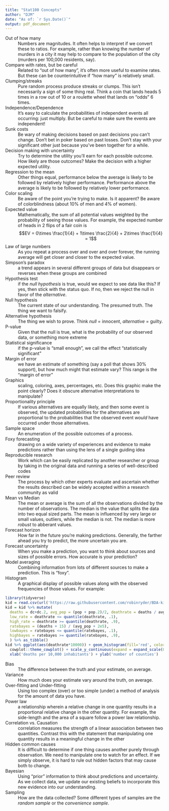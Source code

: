 ```yaml
---
title: "Stat100 Concepts"
author: "DJM"
date: "As of: `r Sys.Date()`"
output: pdf_document
---
```



Out of how many
: Numbers are magnitudes. It often helps to interpret if we convert these to ratios. For example, rather than knowing the number of murders in a city it may help to compare to the population of the city (murders per 100,000 residents, say).

Compare with rates, but be careful
: Related to "out of how many", it's often more useful to examine rates. But these can be counterintuitive if "how many" is relatively small.

Clumping/streaks
: Pure random process produce streaks or clumps. This isn't necessarily a sign of some thing real. Think a coin that lands heads 5 times in a row out of 10 or a roulette wheel that lands on "odds" 6 times.

Independence/Dependence
: It's easy to calculate the probabilities of independent events all occurring: just multiply. But be careful to make sure the events are independent!

Sunk costs
: Be wary of making decisions based on past decisions you can't change. Don't bet in poker based on past losses. Don't stay with your significant other just because you've been together for a while.

Decision making with uncertainty
: Try to determine the utility you'll earn for each possible outcome. How likely are those outcomes? Make the decision with a higher expected utility.

Regression to the mean
: Other things equal, performance below the average is likely to be followed by relatively higher performance. Performance above the average is likely to be followed by relatively lower performance.

Color scaling
: Be aware of the point you're trying to make. Is it apparent? Be aware of colorblindness (about 10% of men and 4% of women).

Expected value
: Mathematically, the sum of all potential values weighted by the probability of seeing those values. For example, the expected number of heads in 2 flips of a fair coin is
$$EV = 0\times \frac{1}{4} + 1\times \frac{2}{4} + 2\times \frac{1}{4} = 1$$

Law of large numbers
: As you repeat a process over and over and over forever, the running average will get closer and closer to the expected value.

Simpson's paradox
: a trend appears in several different groups of data but disappears or reverses when these groups are combined

Hypothesis test
: if the _null hypothesis_ is true, would we expect to see data like this? If yes, then stick with the status quo. If no, then we reject the null in favor of the _alternative_.

Null hypothesis
: The current state of our understanding. The presumed truth. The thing we want to falsify.

Alternative hypothesis
: The thing we wish to prove. Think _null_ $=$ innocent, _alternative_ $=$ guilty.

P-value
: Given that the null is true, what is the probability of our observed data, or something more extreme

Statistical significance
: if the p-value is "small enough", we call the effect "statistically significant"

Margin of error
: we have an estimate of something (say a poll that shows 30% support), but how much might that estimate vary? This range is the "margin of error"

Graphics
: scaling, coloring, axes, percentages, etc. Does this graphic make the point clearly? Does it obscure alternative interpretations to manipulate?

Proportionality principle
: If various alternatives are equally likely, and then some event is observed, the updated probabilities for the alternatives are proportional to the probabilities that the observed event _would_ have occurred under those alternatives.

Sample space
: An enumeration of the possible outcomes of a process.

Foxy forecasting
: drawing on a wide variety of experiences and evidence to make predictions rather than using the lens of a single guiding idea

Reproducible research
: Work which can be easily replicated by another researcher or group by taking in the original data and running a series of well-described codes

Peer review
: The process by which other experts evaluate and ascertain whether the results described can be widely accepted within a research community as valid

Mean vs Median
: The mean or average is the sum of all the observations divided by the number of observations. The median is the value that splits the data into two equal sized parts. The mean is influenced by very large or small values, outliers, while the median is not. The median is more _robust_ to abberant values.

Forecast horizon
: How far in the future you're making predictions. Generally, the farther ahead you try to predict, the more uncertain you are.

Forecast uncertainty
: When you make a prediction, you want to think about sources and sizes of possible errors. How accurate is your prediction?

Model averaging
: Combining information from lots of different sources to make a prediction. This is "foxy".

Histogram
: A graphical display of possible values along with the observed frequencies of those values. For example:

```r
library(tidyverse)
kid = read.csv(url('https://raw.githubusercontent.com/robinryder/BDA-kidney/master/KidneyCancerClean.csv'), skip=4)
kid = kid %>% mutate(
  deaths = dc+dc.2, avg_pop = (pop + pop.2)/2, deathrate = deaths / avg_pop,
  low_rate = deathrate <= quantile(deathrate, .1),
  high_rate = deathrate >= quantile(deathrate, .9),
  ratebayes = (deaths + 15) / (avg_pop + 2e5),
  lowbayes = ratebayes <= quantile(ratebayes, .1),
  highbayes = ratebayes >= quantile(ratebayes, .9),
  ) %>% as_tibble() 
kid %>% ggplot(aes(deathrate*10000)) + geom_histogram(fill='red', color='blue') +
  cowplot::theme_cowplot() + scale_y_continuous(expand = expand_scale(0)) +
  xlab('deaths per 10,000 inhabitants') + ylab('number of counties')
```

Bias
: The difference between the truth and your estimate, on average.

Variance
: How much does your estimate vary around the truth, on average.

Over-fitting and Under-fitting
: Using too complex (over) or too simple (under) a method of analysis for the amount of data you have.

Power law
: a relationship wherein a relative change in one quantity results in a proportional relative change in the other quantity. For example, the side-length and the area of a square follow a power law relationship.

Correlation vs. Causation
: correlation measures the strength of a linear association between two quantities. Contrast this with the statement that manipulating one quantity results in a meaningful change in the other

Hidden common causes
: It is difficult to determine if one thing causes another purely through observation. We need to manipulate one to watch for an effect. If we simply observe, it is hard to rule out hidden factors that may cause both to change.

Bayesian
: Using "prior" information to think about predictions and uncertainty. As we collect data, we update our existing beliefs to incorporate this new evidence into our understanding.

Sampling
: How are the data collected? Some different types of samples are the _random sample_ or the _convenience sample_.


